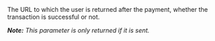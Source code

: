  
<ParamField body="ReturnURL" type="string">  
<MaxLength255Characters />     
The URL to which the user is returned after the payment, whether the transaction is successful or not.

_**Note:** This parameter is only returned if it is sent._
</ParamField>